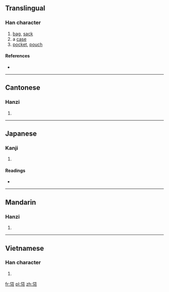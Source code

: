 ==Translingual==

===Han character===
{{Han char|rn=50|rad=巾|as=05|sn=8|four=|canj=人心中月 (OPLB)|ids=⿱[[代]][[巾]]}}

# [[bag]], [[sack]]
# a [[case]]
# [[pocket]], [[pouch]]

====References====
* {{Han ref|kx=0329.390|dkj=08843|dj=0635.140|hdz=10734.050|uh=5E12|ud=24082}}

----

==Cantonese==

===Hanzi===
{{yue-hanzi|jyut=[[doi6]]|y=doi6}}

# {{defn|lang=yue|sort=巾05}}

----

==Japanese==

===Kanji===
{{ja-kanji|grade=|rs=巾05}}

# {{defn|lang=ja|sort=巾05}}

====Readings====
* {{ja-readings|on=[[たい]] (tai), [[だい]] (dai)|kun=[[ふくろ]] (fukuro)}}

----

==Mandarin==

===Hanzi===
{{cmn-hanzi|pin=[[dài]] ([[dai4]]), [[mò]] ([[mo4]])|wg=tai<sup>4</sup>, mo<sup>4</sup>}}

# {{defn|lang=cmn|sort=巾05}}

----

==Vietnamese==

===Han character===
{{vi-readings|rs=巾05| hanviet = đẫy}}

# {{defn|lang=vi|sort=巾05}}

[[fr:帒]]
[[pl:帒]]
[[zh:帒]]